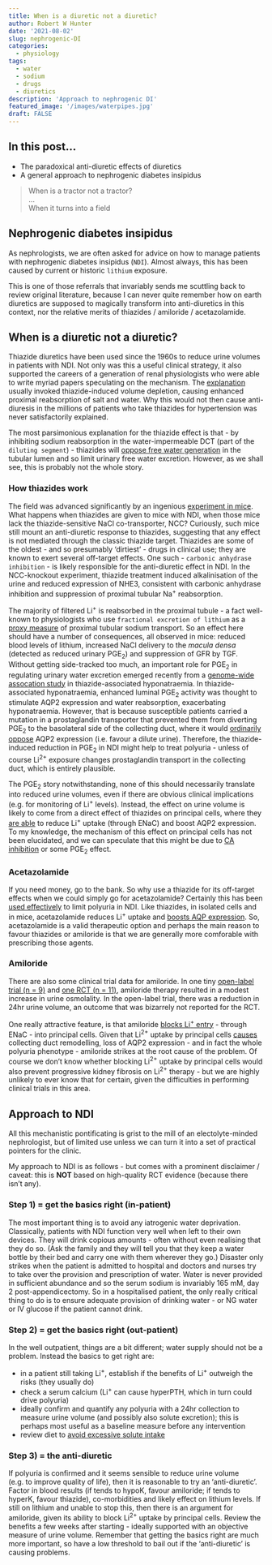 ```yaml
---
title: When is a diuretic not a diuretic?
author: Robert W Hunter
date: '2021-08-02'
slug: nephrogenic-DI
categories:
  - physiology
tags:
  - water
  - sodium
  - drugs
  - diuretics
description: 'Approach to nephrogenic DI'
featured_image: '/images/waterpipes.jpg'
draft: FALSE
---
```


## In this post...

- The paradoxical anti-diuretic effects of diuretics  
- A general approach to nephrogenic diabetes insipidus  

> When is a tractor not a tractor?  
> ...  
> When it turns into a field  


## Nephrogenic diabetes insipidus  

As nephrologists, we are often asked for advice on how to manage patients with nephrogenic diabetes insipidus (`NDI`).  Almost always, this has been caused by current or historic `lithium` exposure.  

This is one of those referrals that invariably sends me scuttling back to review original literature, because I can never quite remember how on earth diuretics are supposed to magically transform into anti-diuretics in this context, nor the relative merits of thiazides / amiloride / acetazolamide.  


## When is a diuretic not a diuretic?    

Thiazide diuretics have been used since the 1960s to reduce urine volumes in patients with NDI.  Not only was this a useful clinical strategy, it also supported the careers of a generation of renal physiologists who were able to write myriad papers speculating on the mechanism.  The [explanation](https://pubmed.ncbi.nlm.nih.gov/15504949) usually invoked thiazide-induced volume depletion, causing enhanced proximal reabsorption of salt and water.  Why this would not then cause anti-diuresis in the millions of patients who take thiazides for hypertension was never satisfactorily explained.  

The most parsimonious explanation for the thiazide effect is that - by inhibiting sodium reabsorption in the water-impermeable DCT (part of the `diluting segment`) - thiazides will [oppose free water generation](/post/diuretics-and-water-one/index.html) in the tubular lumen and so limit urinary free water excretion.  However, as we shall see, this is probably not the whole story.  


### How thiazides work  

The field was advanced significantly by an ingenious [experiment in mice](https://pubmed.ncbi.nlm.nih.gov/24352504).  What happens when thiazides are given to mice with NDI, when those mice lack the thiazide-sensitive NaCl co-transporter, NCC?  Curiously, such mice still mount an anti-diuretic response to thiazides, suggesting that any effect is not mediated through the classic thiazide target.  Thiazides are some of the oldest - and so presumably 'dirtiest' - drugs in clinical use; they are known to exert several off-target effects.  One such - `carbonic anhydrase inhibition` - is likely responsible for the anti-diuretic effect in NDI.  In the NCC-knockout experiment, thiazide treatment induced alkalinisation of the urine and reduced expression of NHE3, consistent with carbonic anhydrase inhibition and suppression of proximal tubular Na^+^ reabsorption.  

The majority of filtered Li^+^ is reabsorbed in the proximal tubule - a fact well-known to physiologists who use `fractional excretion of lithium` as a [proxy measure](https://pubmed.ncbi.nlm.nih.gov/2681925) of proximal tubular sodium transport.  So an effect here should have a number of consequences, all observed in mice: reduced blood levels of lithium, increased NaCl delivery to the *macula densa* (detected as reduced urinary PGE~2~) and suppression of GFR by TGF.  Without getting side-tracked too much, an important role for PGE~2~ in regulating urinary water excretion emerged recently from a [genome-wide assocation study](https://pubmed.ncbi.nlm.nih.gov/28783044) in thiazide-associated hyponatraemia.  In thiazide-associated hyponatraemia, enhanced luminal PGE~2~ activity was thought to stimulate AQP2 expression and water reabsorption, exacerbating hyponatraemia.  However, that is because susceptible patients carried a mutation in a prostaglandin transporter that prevented them from diverting PGE~2~ to the basolateral side of the collecting duct, where it would [ordinarily oppose](https://pubmed.ncbi.nlm.nih.gov/29501264) AQP2 expression (i.e. favour a dilute urine).  Therefore, the thiazide-induced reduction in PGE~2~ in NDI might help to treat polyuria - unless of course Li^2+^ exposure changes prostaglandin transport in the collecting duct, which is entirely plausible.  

The PGE~2~ story notwithstanding, none of this should necessarily translate into reduced urine volumes, even if there are obvious clinical implications (e.g. for monitoring of Li^+^ levels).  Instead, the effect on urine volume is likely to come from a direct effect of thiazides on principal cells, where they [are able](https://pubmed.ncbi.nlm.nih.gov/24352504) to reduce Li^+^ uptake (through ENaC) and boost AQP2 expression.  To my knowledge, the mechanism of this effect on principal cells has not been elucidated, and we can speculate that this might be due to [CA inhibition](https://pubmed.ncbi.nlm.nih.gov/26574046) or some PGE~2~ effect.  

### Acetazolamide  

If you need money, go to the bank.  So why use a thiazide for its off-target effects when we could simply go for acetazolamide?  Certainly this has been [used effectively](https://pubmed.ncbi.nlm.nih.gov/27959610) to limit polyuria in NDI.  Like thiazides, in isolated cells and in mice, acetazolamide reduces Li^+^ uptake and [boosts AQP expression](https://pubmed.ncbi.nlm.nih.gov/26574046).  So, acetazolamide is a valid therapeutic option and perhaps the main reason to favour thiazides or amiloride is that we are generally more comforable with prescribing those agents.  


### Amiloride

There are also some clinical trial data for amiloride.  In one tiny [open-label trial (n = 9)](https://pubmed.ncbi.nlm.nih.gov/3969096) and [one RCT (n = 11)](https://pubmed.ncbi.nlm.nih.gov/18596116), amiloride therapy resulted in a modest increase in urine osmolality.  In the open-label trial, there was a reduction in 24hr urine volume, an outcome that was bizarrely not reported for the RCT.  

One really attractive feature, is that amiloride [blocks Li^+^ entry](https://pubmed.ncbi.nlm.nih.gov/19367330) - through ENaC - into principal cells.  Given that Li^2+^ uptake by principal cells [causes](21051735) collecting duct remodelling, loss of AQP2 expression - and in fact the whole polyuria phenotype - amiloride strikes at the root cause of the problem.  Of course we don't know whether blocking Li^2+^ uptake by principal cells would also prevent progressive kidney fibrosis on Li^2+^ therapy - but we are highly unlikely to ever know that for certain, given the difficulties in performing clinical trials in this area.  


## Approach to NDI  

All this mechanistic pontificating is grist to the mill of an electolyte-minded nephrologist, but of limited use unless we can turn it into a set of practical pointers for the clinic.  

My approach to NDI is as follows - but comes with a prominent disclaimer / caveat: this is **NOT** based on high-quality RCT evidence (because there isn't any).  

### Step 1) = get the basics right (in-patient)

The most important thing is to avoid any iatrogenic water deprivation.  Classically, patients with NDI function very well when left to their own devices.  They will drink copious amounts - often without even realising that they do so.  (Ask the family and they will tell you that they keep a water bottle by their bed and carry one with them wherever they go.)  Disaster only strikes when the patient is admitted to hospital and doctors and nurses try to take over the provision and prescription of water.  Water is never provided in sufficient abundance and so the serum sodium is invariably 165 mM, day 2 post-appendicectomy.  So in a hospitalised patient, the only really critical thing to do is to ensure adequate provision of drinking water - or NG water or IV glucose if the patient cannot drink.  


### Step 2) = get the basics right (out-patient)

In the well outpatient, things are a bit different; water supply should not be a problem.  Instead the basics to get right are:  

- in a patient still taking Li^+^, establish if the benefits of Li^+^ outweigh the risks (they usually do)  
- check a serum calcium (Li^+^ can cause hyperPTH, which in turn could drive polyuria)  
- ideally confirm and quantify any polyuria with a 24hr collection to measure urine volume (and possibly also solute excretion); this is perhaps most useful as a baseline measure before any intervention  
- review diet to [avoid excessive solute intake](/post/e-mc-2/index.html)  


### Step 3) = the anti-diuretic  

If polyuria is confirmed and it seems sensible to reduce urine volume (e.g. to improve quality of life), then it is reasonable to try an 'anti-diuretic'.  Factor in blood results (if tends to hypoK, favour amiloride; if tends to hyperK, favour thiazide), co-morbidities and likely effect on lithium levels.  If still on lithium and unable to stop this, then there is an argument for amiloride, given its ability to block Li^2+^ uptake by principal cells.  Review the benefits a few weeks after starting - ideally supported with an objective measure of urine volume.  Remember that getting the basics right are much more important, so have a low threshold to bail out if the 'anti-diuretic' is causing problems.  


